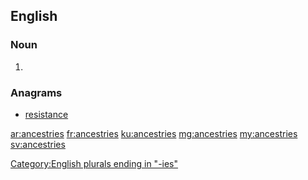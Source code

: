 ==English==

===Noun===
{{head|en|plural}}

# {{plural of|ancestry|lang=en|nocat=1}}

===Anagrams===
* [[resistance#English|resistance]]

[[Category:English plurals ending in "-ies"]]

[[ar:ancestries]]
[[fr:ancestries]]
[[ku:ancestries]]
[[mg:ancestries]]
[[my:ancestries]]
[[sv:ancestries]]